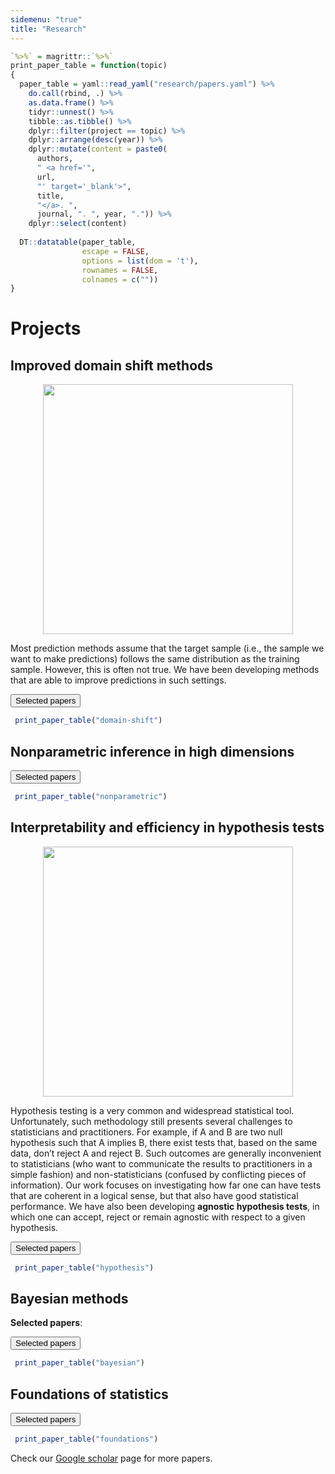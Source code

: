 ```yaml
---
sidemenu: "true"
title: "Research"
---
```



```r
`%>%` = magrittr::`%>%`
print_paper_table = function(topic)
{
  paper_table = yaml::read_yaml("research/papers.yaml") %>% 
    do.call(rbind, .) %>% 
    as.data.frame() %>% 
    tidyr::unnest() %>%
    tibble::as.tibble() %>%
    dplyr::filter(project == topic) %>%
    dplyr::arrange(desc(year)) %>%
    dplyr::mutate(content = paste0(
      authors, 
      " <a href='",
      url,
      "' target='_blank'>",
      title,
      "</a>. ",
      journal, ". ", year, ".")) %>%
    dplyr::select(content)
  
  DT::datatable(paper_table,
                escape = FALSE,
                options = list(dom = 't'),
                rownames = FALSE,
                colnames = c(""))
}
```

# Projects


## Improved domain shift methods

<center>
![](./figures/shift-real.png){width=400px}
</center>

Most prediction methods assume that the target sample (i.e., the sample we want to make predictions) follows the same distribution as the training sample. However, this is often not true. We have been developing methods that are able to improve predictions in such settings.

<div class="toggle"><button>Selected papers</button>
```r
 print_paper_table("domain-shift")
```
</div>
  
## Nonparametric inference in high dimensions

<div class="toggle"><button>Selected papers</button>
```r
 print_paper_table("nonparametric")
```
</div>

## Interpretability and efficiency in hypothesis tests

<center>
![](./figures/agnostic.png){width=400px}
</center>

Hypothesis testing is a very common and widespread statistical tool. Unfortunately, such methodology still presents several challenges to statisticians and practitioners. For example, if A and B are two null hypothesis such that A implies B, there exist tests that, based on the same data, don’t reject A and reject B. Such outcomes are generally inconvenient to statisticians (who want to communicate the results to practitioners in a simple fashion) and non-statisticians (confused by conflicting pieces of information). Our work focuses on investigating how far one can have tests that are coherent in a logical sense, but that also have good statistical performance. We have also been developing **agnostic hypothesis tests**, in which one can accept, reject or remain agnostic with respect to a given hypothesis.

<div class="toggle"><button>Selected papers</button>
```r
 print_paper_table("hypothesis")
```
</div>

## Bayesian methods

**Selected papers**:

<div class="toggle"><button>Selected papers</button>
```r
 print_paper_table("bayesian")
```
</div>

## Foundations of statistics

<div class="toggle"><button>Selected papers</button>
```r
 print_paper_table("foundations")
```
</div>


Check our [Google scholar](https://scholar.google.com.br/citations?hl=pt-BR&user=MGrbI2UAAAAJ) page
for more papers.


<script>
  $(".toggle").click(function() {
    $(this).toggleClass("open");
  });
</script>
